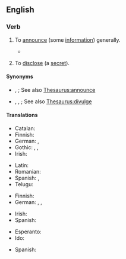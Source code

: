 ==English==

===Verb===
{{en-verb|make<,,made> known}}

# {{lb|en|transitive}} To [[announce]] (some [[information]]) generally.
#: {{ux|en|The decision was '''made known''' when it appeared on the evening news.}}
#* {{quote-journal|en|year=1960|month=December|title=Talking of Trains: Tube trains from Derby|journal=Trains Illustrated|page=706|text=This was announced in October when details of a £4 million order for car bodies and bogies to complete the Central and Piccadilly Line's rolling stock renewal programmes with 619 more "1959 Stock" cars were '''made known'''.}}
# {{lb|en|transitive}} To [[disclose]] (a [[secret]]).
#: {{ux|en|I wouldn't '''make''' this '''known''' to anyone else, if I were you.}}

====Synonyms====
* {{sense|announce}} {{l|en|declare}}, {{l|en|proclaim}}; See also [[Thesaurus:announce]]
* {{sense|disclose}} {{l|en|reveal}}, {{l|en|spill one's guts}}, {{l|en|unfold}}; See also [[Thesaurus:divulge]]

====Translations====
{{trans-top|to announce generally}}
* Catalan: {{t|ca|donar a conèixer}}
* Finnish: {{t+|fi|julkistaa}}
* German: {{t|de|bekanntmachen}}, {{t+|de|verkünden}}
* Gothic: {{t|got|𐌲𐌰𐌺𐌰𐌽𐌽𐌾𐌰𐌽}}, {{t|got|𐌺𐌰𐌽𐌽𐌾𐌰𐌽}}, {{t|got|𐌲𐌰𐍃𐍅𐌹𐌺𐌿𐌽𐌸𐌾𐌰𐌽}}
* Irish: {{t|ga|scaoil}}
{{trans-mid}}
* Latin: {{t+|la|praedicō}}
* Romanian: {{t+|ro|anunța}}
* Spanish: {{t|es|dar a conocer}}, {{t+|es|anunciar}}
* Telugu: {{t+|te|తెలియజేయు}}
{{trans-bottom}}

{{trans-top|to disclose a secret}}
* Finnish: {{t+|fi|paljastaa}}
* German: {{t+|de|verraten}}, {{t+|de|ausplaudern}}, {{t+|de|weitersagen}}
{{trans-mid}}
* Irish: {{t|ga|scaoil}}
* Spanish: {{t+|es|revelar}}
{{trans-bottom}}

{{checktrans-top}}
* Esperanto: {{t-check|eo|konigi}}
* Ido: {{t+check|io|konocigar}}
{{trans-mid}}
* Spanish: {{t+check|es|anunciar}}
{{trans-bottom}}